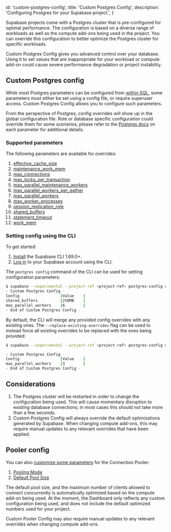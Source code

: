 
  id: 'custom-postgres-config',
  title: 'Custom Postgres Config',
  description: 'Configuring Postgres for your Supabase project.',
}

Supabase projects come with a Postgres cluster that is pre-configured for optimal performance. The configuration is based on a diverse range of workloads as well as the compute add-ons being used in the project. You can override this configuration to better optimize the Postgres cluster for specific workloads.

<Admonition type="note">

Custom Postgres Config gives you advanced control over your database. Using it to set values that are inappropriate for your workload or compute add-on could cause severe performance degradation or project instability.

</Admonition>

## Custom Postgres config

While most Postgres parameters can be configured from [within SQL](https://www.postgresql.org/docs/current/config-setting.html#CONFIG-SETTING-SQL-COMMAND-INTERACTION), some parameters must either be set using a config file, or require superuser access. Custom Postgres Config allows you to configure such parameters.

From the perspective of Postgres, config overrides will show up in the global configuration file. Role or database specific configuration could override them for some scenarios; please refer to the [Postgres docs](https://www.postgresql.org/docs/current/) on each parameter for additional details.

### Supported parameters

The following parameters are available for overrides:

1. [effective_cache_size](https://postgresqlco.nf/doc/en/param/effective_cache_size/)
1. [maintenance_work_mem](https://postgresqlco.nf/doc/en/param/maintenance_work_mem/)
1. [max_connections](https://postgresqlco.nf/doc/en/param/max_connections/)
1. [max_locks_per_transaction](https://postgresqlco.nf/doc/en/param/max_locks_per_transaction/)
1. [max_parallel_maintenance_workers](https://postgresqlco.nf/doc/en/param/max_parallel_maintenance_workers/)
1. [max_parallel_workers_per_gather](https://postgresqlco.nf/doc/en/param/max_parallel_workers_per_gather/)
1. [max_parallel_workers](https://postgresqlco.nf/doc/en/param/max_parallel_workers/)
1. [max_worker_processes](https://postgresqlco.nf/doc/en/param/max_worker_processes/)
1. [session_replication_role](https://postgresqlco.nf/doc/en/param/session_replication_role/)
1. [shared_buffers](https://postgresqlco.nf/doc/en/param/shared_buffers/)
1. [statement_timeout](https://postgresqlco.nf/doc/en/param/statement_timeout/)
1. [work_mem](https://postgresqlco.nf/doc/en/param/work_mem/)

### Setting config using the CLI

To get started:

1. [Install](/docs/guides/resources/supabase-cli) the Supabase CLI 1.69.0+.
1. [Log in](/docs/guides/resources/supabase-getting-started/local-development#log-in-to-the-supabase-cli) to your Supabase account using the CLI.

The `postgres config` command of the CLI can be used for setting configuration parameters:

```bash
$ supabase --experimental --project-ref <project-ref> postgres-config update --config max_parallel_workers=6 --config shared_buffers=250MB
- Custom Postgres Config -
Config                  |Value    |
shared_buffers          |250MB    |
max_parallel_workers    |6        |
- End of Custom Postgres Config -
```

By default, the CLI will merge any provided config overrides with any existing ones. The `--replace-existing-overrides` flag can be used to instead force all existing overrides to be replaced with the ones being provided:

```bash
$ supabase --experimental --project-ref <project-ref> postgres-config update --config max_parallel_workers=3 --replace-existing-overrides

- Custom Postgres Config -
Config                  |Value    |
max_parallel_workers    |3        |
- End of Custom Postgres Config -
```

## Considerations

1. The Postgres cluster will be restarted in order to change the configuration being used. This will cause momentary disruption to existing database connections; in most cases this should not take more than a few seconds.
1. Custom Postgres Config will always override the default optimizations generated by Supabase. When changing compute add-ons, this may require manual updates to any relevant overrides that have been applied.



## Pooler config

You can also [customize some parameters](https://supabase.com/dashboard/project/_/settings/database) for the Connection Pooler:

1. [Pooling Mode](https://supabase.github.io/supavisor/configuration/pool_modes/)
1. [Default Pool Size](https://supabase.github.io/supavisor/configuration/users/)

The default pool size, and the maximum number of clients allowed to connect concurrently is automatically optimized based on the compute add-on being used. At the moment, the Dashboard only reflects any custom configuration being used, and does not include the default optimized numbers used for your project.

Custom Pooler Config may also require manual updates to any relevant overrides when changing compute add-ons.
